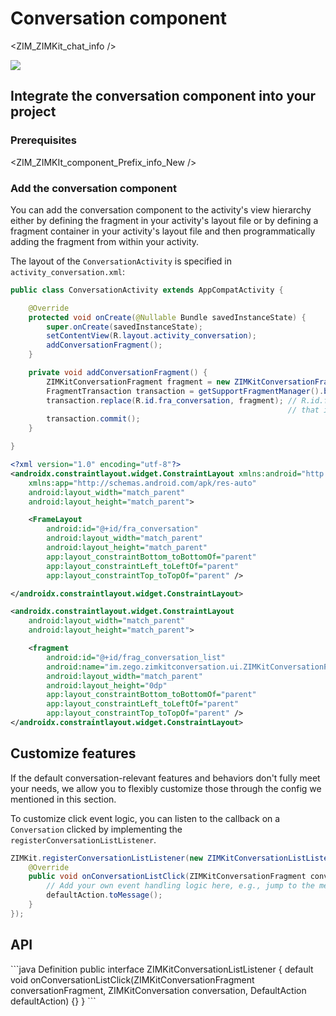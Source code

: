 # Conversation component


<ZIM_ZIMKit_chat_info />

<Frame width="200" height="auto" caption="">
    <img src="https://storage.zego.im/sdk-doc/Pics/zimkit_android/zimkit_android_conversation_en_new.gif" />
</Frame>

## Integrate the conversation component into your project

### Prerequisites


<ZIM_ZIMKIt_component_Prefix_info_New />

### Add the conversation component

You can add the conversation component to the activity's view hierarchy either by defining the fragment in your activity's layout file or by defining a fragment container in your activity's layout file and then programmatically adding the fragment from within your activity. 

<Tabs>
<Tab title="Add the fragment programmatically">

The layout of the `ConversationActivity` is specified in  `activity_conversation.xml`:
<CodeGroup>
```java ConversationActivity.java {11-13}
public class ConversationActivity extends AppCompatActivity {

    @Override
    protected void onCreate(@Nullable Bundle savedInstanceState) {
        super.onCreate(savedInstanceState);
        setContentView(R.layout.activity_conversation);
        addConversationFragment();
    }

    private void addConversationFragment() {
        ZIMKitConversationFragment fragment = new ZIMKitConversationFragment();
        FragmentTransaction transaction = getSupportFragmentManager().beginTransaction();
        transaction.replace(R.id.fra_conversation, fragment); // R.id.fra_conversation refers to the ID of FrameLayout
                                                              // that is defined in the XML.
        transaction.commit();
    }

}
```

```xml activity_conversation.xml
<?xml version="1.0" encoding="utf-8"?>
<androidx.constraintlayout.widget.ConstraintLayout xmlns:android="http://schemas.android.com/apk/res/android"
    xmlns:app="http://schemas.android.com/apk/res-auto"
    android:layout_width="match_parent"
    android:layout_height="match_parent">

    <FrameLayout
        android:id="@+id/fra_conversation"
        android:layout_width="match_parent"
        android:layout_height="match_parent"
        app:layout_constraintBottom_toBottomOf="parent"
        app:layout_constraintLeft_toLeftOf="parent"
        app:layout_constraintTop_toTopOf="parent" />

</androidx.constraintlayout.widget.ConstraintLayout>
```
</CodeGroup>
</Tab>
<Tab title="Add the fragment via XML">

```xml {7}
<androidx.constraintlayout.widget.ConstraintLayout
    android:layout_width="match_parent"
    android:layout_height="match_parent">

    <fragment
        android:id="@+id/frag_conversation_list"
        android:name="im.zego.zimkitconversation.ui.ZIMKitConversationFragment"
        android:layout_width="match_parent"
        android:layout_height="0dp"
        app:layout_constraintBottom_toBottomOf="parent"
        app:layout_constraintLeft_toLeftOf="parent"
        app:layout_constraintTop_toTopOf="parent" />
</androidx.constraintlayout.widget.ConstraintLayout>
```
</Tab>
</Tabs>


## Customize features

If the default conversation-relevant features and behaviors don't fully meet your needs, we allow you to flexibly customize those through the config we mentioned in this section.

<Accordion title="Customizing click events" defaultOpen="false">

To customize click event logic, you can listen to the callback on a `Conversation` clicked by implementing the `registerConversationListListener`.

```java {3-6}
ZIMKit.registerConversationListListener(new ZIMKitConversationListListener() {
    @Override
    public void onConversationListClick(ZIMKitConversationFragment conversationFragment, ZIMKitConversation conversation, DefaultAction defaultAction) {
        // Add your own event handling logic here, e.g., jump to the message page.
        defaultAction.toMessage();
    }
});

```
</Accordion>


## API


<Accordion title="ZIMKitConversationListListener" defaultOpen="false">
```java Definition
public interface ZIMKitConversationListListener {
    default void onConversationListClick(ZIMKitConversationFragment conversationFragment,
        ZIMKitConversation conversation, DefaultAction defaultAction) {}
}
```
</Accordion>